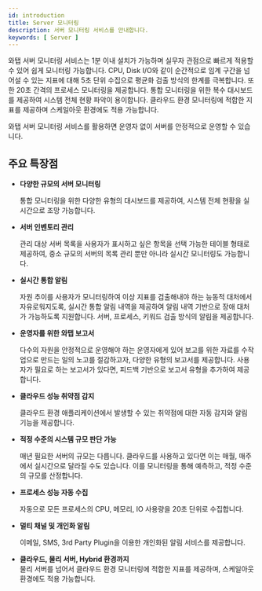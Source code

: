 ```yaml
---
id: introduction
title: Server 모니터링
description: 서버 모니터링 서비스를 안내합니다. 
keywords: [ Server ]
---
```


와탭 서버 모니터링 서비스는 1분 이내 설치가 가능하며 실무자 관점으로 빠르게 적용할 수 있어 쉽게 모니터링 가능합니다. CPU, Disk I/O와 같이 순간적으로 임계 구간을 넘어설 수 있는 지표에 대해 5초 단위 수집으로 평균화 검출 방식의 한계를 극복합니다. 또한 20초 간격의 프로세스 모니터링을 제공합니다. 
통합 모니터링을 위한 복수 대시보드를 제공하여 시스템 전체 현황 파악이 용이합니다. 클라우드 환경 모니터링에 적합한 지표를 제공하며 스케일아웃 환경에도 적용 가능합니다. 

와탭 서버 모니터링 서비스를 활용하면 운영자 없이 서버를 안정적으로 운영할 수 있습니다. 

<Videos url="https://whatap-landing-resource.s3.ap-northeast-2.amazonaws.com/prd/application/monitoring_step_1.mp4" />

## 주요 특장점

* **다양한 규모의 서버 모니터링**

    통합 모니터링을 위한 다양한 유형의 대시보드를 제공하여, 시스템 전체 현황을 실시간으로 조망 가능합니다. 

* **서버 인벤토리 관리**

    관리 대상 서버 목록을 사용자가 표시하고 싶은 항목을 선택 가능한 테이블 형태로 제공하여, 중소 규모의 서버의 목록 관리 뿐만 아니라 실시간 모니터링도 가능합니다.

* **실시간 통합 알림**

    자원 추이를 사용자가 모니터링하여 이상 지표를 검출해내야 하는 능동적 대처에서 자유로워지도록, 실시간 통합 알림 내역을 제공하여 알림 내역 기반으로 장애 대처가 가능하도록 지원합니다. 서버, 프로세스, 키워드 검출 방식의 알림을 제공합니다.

* **운영자를 위한 와탭 보고서**

    다수의 자원을 안정적으로 운영해야 하는 운영자에게 있어 보고를 위한 자료를 수작업으로 만드는 일의 노고를 절감하고자, 다양한 유형의 보고서를 제공합니다. 사용자가 필요로 하는 보고서가 있다면, 피드백 기반으로 보고서 유형을 추가하여 제공합니다.

* **클라우드 성능 취약점 감지**

    클라우드 환경 애플리케이션에서 발생할 수 있는 취약점에 대한 자동 감지와 알림 기능을 제공합니다.

* **적정 수준의 시스템 규모 판단 가능**

    매년 필요한 서버의 규모는 다릅니다. 클라우드를 사용하고 있다면 이는 매월, 매주에서 실시간으로 달라질 수도 있습니다. 이를 모니터링을 통해 예측하고, 적정 수준의 규모를 산정합니다.

* **프로세스 성능 자동 수집**

    자동으로 모든 프로세스의 CPU, 메모리, IO 사용량을 20초 단위로 수집합니다.

* **멀티 채널 및 개인화 알림**

    이메일, SMS, 3rd Party Plugin을 이용한 개인화된 알림 서비스를 제공합니다.

* **클라우드, 물리 서버, Hybrid 환경까지**  
    물리 서버를 넘어서 클라우드 환경 모니터링에 적합한 지표를 제공하며, 스케일아웃 환경에도 적용 가능합니다.

